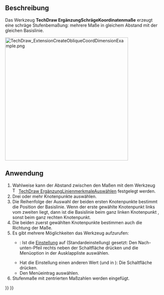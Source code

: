 <languages/>

{{Docnav/de
|[[TechDraw_ExtensionCreateVertCoordDimension/de|ErgänzungVertikaleKoordinatenmaße]]
|[[TechDraw_ExtensionCreateHorizChamferDimension/de|ErgänzungHorizontalesFasenmaß]]
|[[TechDraw_Workbench/de|TechDraw]]
|IconL=TechDraw_ExtensionCreateVertCoordDimension.svg
|IconR=TechDraw_ExtensionCreateHorizChamferDimension.svg
|IconC=Workbench_TechDraw.svg
}}

{{GuiCommand/de
|Name=TechDraw ExtensionCreateObliqueCoordDimension
|Name/de=TechDraw ErgänzungSchrägeKoordinatenmaße
|MenuLocation=TechDraw → Ergänzungen: Maße → Schräge Koordinatenmaße erstellen
|Workbenches=[[TechDraw_Workbench/de|TechDraw]]
|Shortcut=
|Version=0.20
|SeeAlso=[[TechDraw_ExtensionCreateHorizCoordDimension/de|TechDraw ErgänzungHorizontaleKoordinatenmaße]], [[TechDraw_ExtensionCreateVertCoordDimension/de|TechDraw ErgänzungVertikaleKoordinatenmaße]]
}}

<span id="Description"></span>
==Beschreibung==

Das Werkzeug '''TechDraw ErgänzungSchrägeKoordinatenmaße''' erzeugt eine schräge Stufenbemaßung: mehrere Maße in gleichem Abstand mit der gleichen Basislinie.

[[Image:TechDraw_ExtensionCreateObliqueCoordDimensionExample.png|400px]]
{{Caption|Rechts die erzeugten Maße}}

<span id="Usage"></span>
==Anwendung==

# Wahlweise kann der Abstand zwischen den Maßen mit dem Werkzeug [[Image:TechDraw_ExtensionSelectLineAttributes.svg|16px]] [[TechDraw_ExtensionSelectLineAttributes/de|TechDraw ErgänzungLinienmerkmaleAuswählen]] festgelegt werden.
# Drei oder mehr Knotenpunkte auswählen.
# Die Reihenfolge der Auswahl der beiden ersten Knotenpunkte bestimmt die Position der Basislinie. Wenn der erste gewählte Knotenpunkt links vom zweiten liegt, dann ist die Basislinie beim ganz linken Knotenpunkt , sonst beim ganz rechten Knotenpunkt.
# Die beiden zuerst gewählten Knotenpunkte bestimmen auch die Richtung der Maße.
# Es gibt mehrere Möglichkeiten das Werkzeug aufzurufen:
#* {{Version/de|1.0}}: Ist die [[TechDraw_Preferences/de#Maßeinträge|Einstellung]] {{MenuCommand|Maß-Werkzeuge}} auf {{Value|Einzelnes Werkzeug}} (Standardeinstellung) gesetzt: Den Nach-unten-Pfeil rechts neben der Schaltfläche {{Button|[[Image:TechDraw_Dimension.svg||x16px]] [[Image:Toolbar_flyout_arrow.svg|x16px]]}} drücken und die Menüoption {{MenuCommand|[[Image:TechDraw_ExtensionCreateObliqueCoordDimension.svg|16px]] Schräge Koordinatenmaße erstellen}} in der Ausklappliste auswählen.
#* Hat die Einstellung einen anderen Wert (und in {{VersionMinus/de|0.21}}): Die Schaltfläche {{Button|[[Image:TechDraw_ExtensionCreateObliqueCoordDimension.svg|16px]] [[TechDraw_ExtensionCreateObliqueCoordDimension/de|Schräge Koordinatenmaße erstellen]]}} drücken.
#* Den Menüeintrag {{MenuCommand|TechDraw → Ergänzungen: Maße → [[Image:TechDraw_ExtensionCreateObliqueCoordDimension.svg|16px]] Schräge Koordinatenmaße erstellen}} auswählen.
# Stufenmaße mit zentrierten Maßzahlen werden eingefügt.


{{Docnav/de
|[[TechDraw_ExtensionCreateVertCoordDimension/de|ErgänzungVertikaleKoordinatenmaße]]
|[[TechDraw_ExtensionCreateHorizChamferDimension/de|ErgänzungHorizontalesFasenmaß]]
|[[TechDraw_Workbench/de|TechDraw]]
|IconL=TechDraw_ExtensionCreateVertCoordDimension.svg
|IconR=TechDraw_ExtensionCreateHorizChamferDimension.svg
|IconC=Workbench_TechDraw.svg
}}

{{TechDraw_Tools_navi{{#translation:}}}}
{{Userdocnavi{{#translation:}}}}